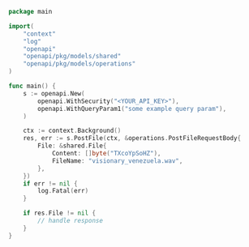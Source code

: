 ```go PostFile.go
package main

import(
	"context"
	"log"
	"openapi"
	"openapi/pkg/models/shared"
	"openapi/pkg/models/operations"
)

func main() {
    s := openapi.New(
        openapi.WithSecurity("<YOUR_API_KEY>"),
        openapi.WithQueryParam1("some example query param"),
    )

    ctx := context.Background()
    res, err := s.PostFile(ctx, &operations.PostFileRequestBody{
        File: &shared.File{
            Content: []byte("TXcoYpSoHZ"),
            FileName: "visionary_venezuela.wav",
        },
    })
    if err != nil {
        log.Fatal(err)
    }

    if res.File != nil {
        // handle response
    }
}
```
